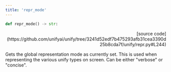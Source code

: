 ```yaml
---
title: 'repr_mode'
---
```


```python
def repr_mode() -> str:
```

<p align="right">[source code](https://github.com/unifyai/unify/tree/3241d52edf7b475293afb31cea3390d25b8cda7f/unify/repr.py#L244)</p>

Gets the global representation mode as currently set. This is used when representing
the various unify types on screen. Can be either "verbose" or "concise".